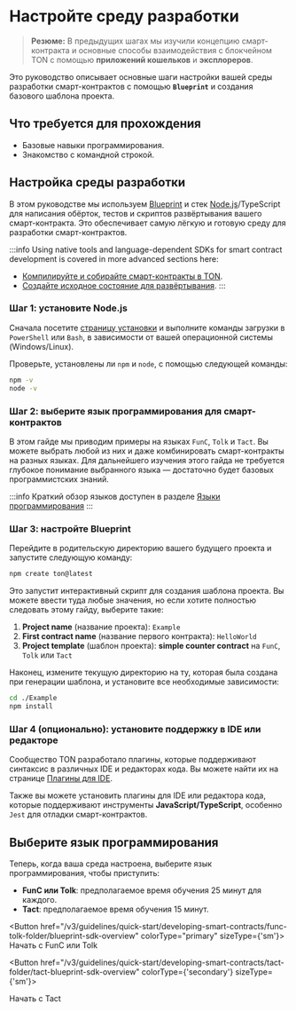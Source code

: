 
# Настройте среду разработки

> **Резюме:** В предыдущих шагах мы изучили концепцию смарт-контракта и основные способы взаимодействия с блокчейном TON с помощью **приложений кошельков** и **эксплореров**.

Это руководство описывает основные шаги настройки вашей среды разработки смарт-контрактов с помощью **`Blueprint`** и создания базового шаблона проекта.

## Что требуется для прохождения

- Базовые навыки программирования.
- Знакомство с командной строкой.

## Настройка среды разработки

В этом руководстве мы используем [Blueprint](https://github.com/ton-org/blueprint/) и стек [Node.js](https://nodejs.org/en)/TypeScript для написания обёрток, тестов и скриптов развёртывания вашего смарт-контракта. Это обеспечивает самую лёгкую и готовую среду для разработки смарт-контрактов.

:::info
Using native tools and language-dependent SDKs for smart contract development is covered in more advanced sections here:

- [Компилируйте и собирайте смарт-контракты в TON](/ru/v3/documentation/archive/compile#ton-compiler/).
- [Создайте исходное состояние для развёртывания](/ru/v3/guidelines/smart-contracts/howto/wallet#creating-the-state-init-for-deployment/).
  :::

### Шаг 1: установите Node.js

Сначала посетите [страницу установки](https://nodejs.org/en/download) и выполните команды загрузки в `PowerShell` или `Bash`, в зависимости от вашей операционной системы (Windows/Linux).

Проверьте, установлены ли `npm` и `node`, с помощью следующей команды:

```bash
npm -v
node -v
```

### Шаг 2: выберите язык программирования для смарт-контрактов

В этом гайде мы приводим примеры на языках `FunC`, `Tolk` и `Tact`. Вы можете выбрать любой из них и даже комбинировать смарт-контракты на разных языках. Для дальнейшего изучения этого гайда не требуется глубокое понимание выбранного языка — достаточно будет базовых программистских знаний.

:::info
Краткий обзор языков доступен в разделе [Языки программирования](/ru/v3/documentation/smart-contracts/overview#языки-программирования)
:::

### Шаг 3: настройте Blueprint

Перейдите в родительскую директорию вашего будущего проекта и запустите следующую команду:

```bash
npm create ton@latest
```

Это запустит интерактивный скрипт для создания шаблона проекта. Вы можете ввести туда любые значения, но если хотите полностью следовать этому гайду, выберите такие:

1. **Project name** (название проекта): `Example`  
2. **First contract name** (название первого контракта): `HelloWorld`  
3. **Project template** (шаблон проекта): **simple counter contract** на `FunC`, `Tolk` или `Tact`

Наконец, измените текущую директорию на ту, которая была создана при генерации шаблона, и установите все необходимые зависимости:

```bash
cd ./Example
npm install
```

### Шаг 4 (опционально): установите поддержку в IDE или редакторе

Сообщество TON разработало плагины, которые поддерживают синтаксис в различных IDE и редакторах кода. Вы можете найти их на странице [Плагины для IDE](https://docs.ton.org/ru/v3/documentation/smart-contracts/getting-started/ide-plugins/).

Также вы можете установить плагины для IDE или редактора кода, которые поддерживают инструменты **JavaScript/TypeScript**, особенно `Jest` для отладки смарт-контрактов.

## Выберите язык программирования

Теперь, когда ваша среда настроена, выберите язык программирования, чтобы приступить:

- **FunC или Tolk**: предполагаемое время обучения 25 минут для каждого.
- **Tact**: предполагаемое время обучения 15 минут.

<Button href="/v3/guidelines/quick-start/developing-smart-contracts/func-tolk-folder/blueprint-sdk-overview" colorType="primary" sizeType={'sm'}>
  Начать с FunC или Tolk

</Button>

<Button href="/v3/guidelines/quick-start/developing-smart-contracts/tact-folder/tact-blueprint-sdk-overview" colorType={'secondary'} sizeType={'sm'}>

  Начать с Tact

</Button>

<Feedback />
